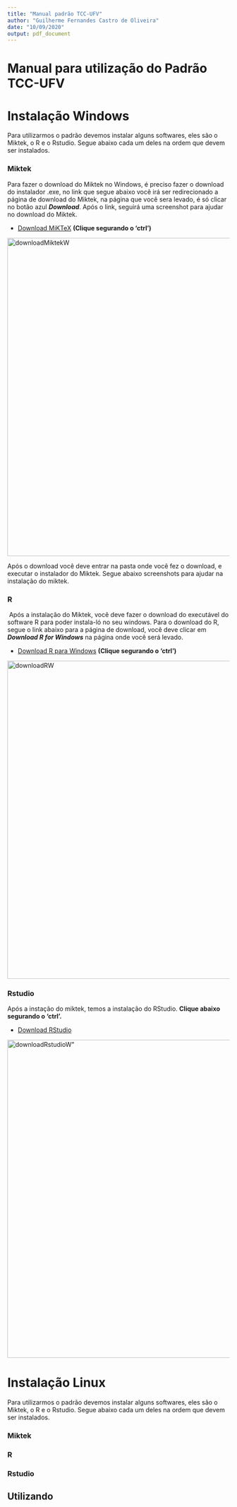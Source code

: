 ```yaml
---
title: "Manual padrão TCC-UFV"
author: "Guilherme Fernandes Castro de Oliveira"
date: "10/09/2020"
output: pdf_document
---
```

# Manual para utilização do Padrão TCC-UFV

# Instalação Windows

  Para utilizarmos o padrão devemos instalar alguns softwares, eles são o Miktek, o R e o Rstudio. Segue abaixo cada um deles na ordem que devem ser instalados.

### Miktek

  Para fazer o download do Miktek no Windows, é preciso fazer o download do instalador .exe, no link que segue abaixo você irá ser redirecionado a página de download do Miktek, na página que você sera levado, é só clicar no botão azul ***Download***. Após o link, seguirá uma screenshot para ajudar no download do Miktek.

- [Download MiKTeX](https://miktex.org/download) **(Clique segurando o 'ctrl')**

<img src="screenshot/downloadMiktekW.png" alt="downloadMiktekW" width="1280" height="720"/>

  Após o download você deve entrar na pasta onde você fez o download, e executar o instalador do Miktek. Segue abaixo screenshots para ajudar na instalação do miktek.

### R

&nbsp;Após a instalação do Miktek, você deve fazer o download do executável do software R para poder instala-ló no seu windows. Para o download do R, segue o link abaixo para a página de download, você deve clicar em ***Download R for Windows*** na página onde você será levado.

- [Download R para Windows](https://cran-r.c3sl.ufpr.br/) **(Clique segurando o 'ctrl')**

<img src="screenshot/downloadRW.png" alt="downloadRW" width="1280" height="720"/>

### Rstudio

  Após a instação do miktek, temos a instalação do RStudio. **Clique abaixo segurando o 'ctrl'.**

- [Download RStudio](https://rstudio.com/products/rstudio/download/#download)

<img src="screenshot/downloadRstudioW.png" alt=downloadRstudioW" width="1280" height="720"/>

# Instalação Linux

  Para utilizarmos o padrão devemos instalar alguns softwares, eles são o Miktek, o R e o Rstudio. Segue abaixo cada um deles na ordem que devem ser instalados.

### Miktek

### R

### Rstudio

## Utilizando